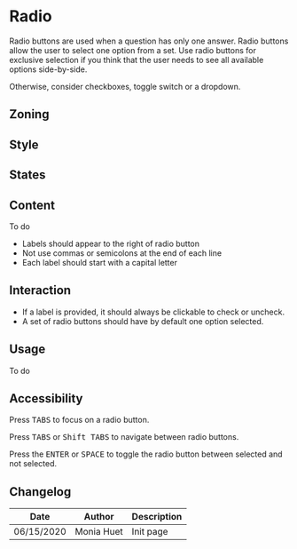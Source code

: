 
<Meta title="Components/Form/Fields/Radio"/>

# Radio

Radio buttons are used when a question has only one answer. Radio buttons allow the user to select one option from a set. 
Use radio buttons for exclusive selection if you think that the user needs to see all available options side-by-side.

Otherwise, consider checkboxes, toggle switch or a dropdown.


## Zoning

<FigmaImage src="https://www.figma.com/file/qc8oUSyVJM67gSsbTShftt/%F0%9F%93%90-Zoning?node-id=44%3A76" alt="zoning image for radio buttons" />



## Style

## States

<Canvas>
    <Story name="default">
        <Form.Radio label="Radio" />
    </Story>
    <Story name="checked">
        <Form.Radio label="Checked Radio" checked />
    </Story>
</Canvas>

<Canvas>
    <Story name="disabled">
        <Form.Radio label="Disabled Radio" disabled />
    </Story>
    <Story name="disabled checked">
        <Form.Radio label="Disabled Checked Radio" disabled checked />
    </Story>
</Canvas>

<Canvas>
    <Story name="read-only">
        <Form.Radio label="Read-Only Radio" readOnly />
    </Story>
    <Story name="read-only checked">
        <Form.Radio label="Read-Only Checked Radio" readOnly checked />
    </Story>
</Preview>

## Content

To do

- Labels should appear to the right of radio button
- Not use commas or semicolons at the end of each line
- Each label should start with a capital letter

## Interaction

- If a label is provided, it should always be clickable to check or uncheck.
- A set of radio buttons should have by default one option selected.

## Usage

To do

## Accessibility

Press <kbd>TABS</kbd> to focus on a radio button.

Press <kbd>TABS</kbd> or <kbd>Shift TABS</kbd> to navigate between radio buttons.

Press the <kbd>ENTER</kbd> or <kbd>SPACE</kbd> to toggle the radio button between selected and not selected. 


## Changelog

| Date       | Author | Description |
| ---------- | ------ | ----------- |
| 06/15/2020 | Monia Huet  | Init page   |


